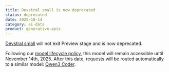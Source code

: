 ```yaml
---
title: Devstral small is now deprecated
status: deprecated
date: 2025-10-14
category: ai-data
product: generative-apis
---
```


[Devstral small](https://www.scaleway.com/en/docs/generative-apis/reference-content/supported-models/) will not exit Preview stage and is now deprecated.

Following our [model lifecycle policy](https://www.scaleway.com/en/docs/generative-apis/reference-content/model-lifecycle/), this model will remain accessible until November 14th, 2025. After this date, requests will be routed automatically to a similar model: [Qwen3 Coder](https://www.scaleway.com/en/docs/generative-apis/reference-content/supported-models/).

